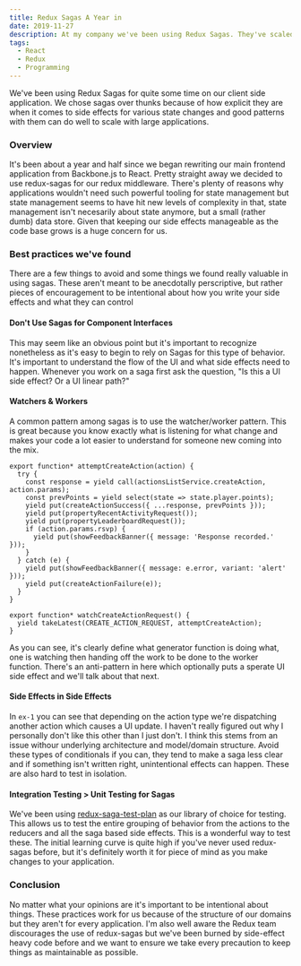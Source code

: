 ```yaml
---
title: Redux Sagas A Year in
date: 2019-11-27
description: At my company we've been using Redux Sagas. They've scaled nicely along with our React code base
tags:
  - React
  - Redux
  - Programming
---
```


We've been using Redux Sagas for quite some time on our client side application. We chose sagas over thunks because of how explicit they are
when it comes to side effects for various state changes and good patterns with them can do well to scale with large applications.

### Overview
It's been about a year and half since we began rewriting our main frontend application from Backbone.js to React. Pretty straight away we decided to use redux-sagas
for our redux middleware. There's plenty of reasons why applications wouldn't need such powerful tooling for state management but state management seems to have hit
new levels of complexity in that, state management isn't necesarily about state anymore, but a small (rather dumb) data store. Given that keeping our side effects manageable as the 
code base grows is a huge concern for us.

### Best practices we've found
There are a few things to avoid and some things we found really valuable in using sagas. These aren't meant to be anecdotally perscriptive, but rather pieces of encouragement to be intentional about
how you write your side effects and what they can control

#### Don't Use Sagas for Component Interfaces
This may seem like an obvious point but it's important to recognize nonetheless as it's easy to begin to rely on Sagas for this type of behavior. It's important to understand
the flow of the UI and what side effects need to happen. Whenever you work on a saga first ask the question, "Is this a UI side effect? Or a UI linear path?"

#### Watchers & Workers
A common pattern among sagas is to use the watcher/worker pattern. This is great because you know exactly what is listening for what change and makes your code a lot easier to understand for someone
new coming into the mix.

```js:title=ex-1
export function* attemptCreateAction(action) {
  try {
    const response = yield call(actionsListService.createAction, action.params);
    const prevPoints = yield select(state => state.player.points);
    yield put(createActionSuccess({ ...response, prevPoints }));
    yield put(propertyRecentActivityRequest());
    yield put(propertyLeaderboardRequest());
    if (action.params.rsvp) {
      yield put(showFeedbackBanner({ message: 'Response recorded.' }));
    }
  } catch (e) {
    yield put(showFeedbackBanner({ message: e.error, variant: 'alert' }));
    yield put(createActionFailure(e));
  }
}

export function* watchCreateActionRequest() {
  yield takeLatest(CREATE_ACTION_REQUEST, attemptCreateAction);
}
```

As you can see, it's clearly define what generator function is doing what, one is watching then handing off the work to be done to the worker function. There's an anti-pattern in here which optionally puts a sperate UI side effect and we'll talk about that next.

#### Side Effects in Side Effects
In `ex-1` you can see that depending on the action type we're dispatching another action which causes a UI update. I haven't really figured out why I personally don't like this other than I just don't. I think this stems from an issue
withour underlying architecture and model/domain structure. Avoid these types of conditionals if you can, they tend to make a saga less clear and if something isn't written right, unintentional effects can happen. These are also hard to test
in isolation.

#### Integration Testing > Unit Testing for Sagas
We've been using [redux-saga-test-plan](https://github.com/jfairbank/redux-saga-test-plan) as our library of choice for testing. This allows us to test the entire grouping of behavior from the
actions to the reducers and all the saga based side effects. This is a wonderful way to test these. The initial learning curve is quite high if you've never used redux-sagas before, but it's definitely
worth it for piece of mind as you make changes to your application.

### Conclusion

No matter what your opinions are it's important to be intentional about things. These practices work for us because of the structure of our domains but they aren't for every application. I'm also well
aware the Redux team discourages the use of redux-sagas but we've been burned by side-effect heavy code before and we want to ensure we take every precaution to keep things as maintainable as possible.
